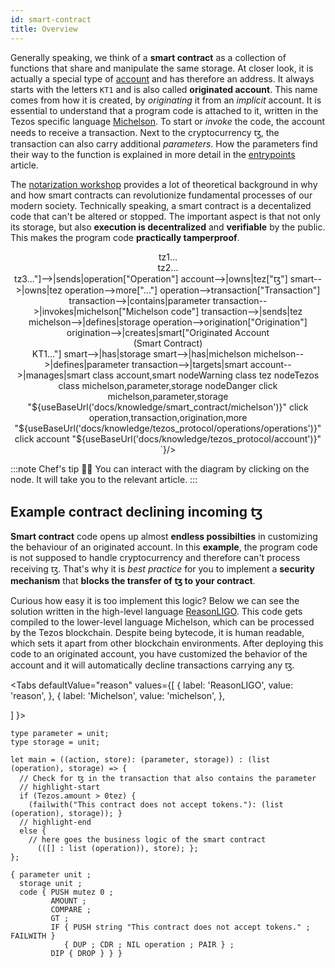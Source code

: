```yaml
---
id: smart-contract
title: Overview
---
```


Generally speaking, we think of a **smart contract** as a collection of functions that share and manipulate the same storage. At closer look, it is actually a special type of [account](../tezos_protocol/account) and has therefore an address. It always starts with the letters `KT1` and is also called **originated account**. This name comes from how it is created, by *originating* it from an *implicit* account. It is essential to understand that a program code is attached to it, written in the Tezos specific language [Michelson](michelson). To start or *invoke* the code, the account needs to receive a transaction. Next to the cryptocurrency ꜩ, the transaction can also carry additional *parameters*. How the parameters find their way to the function is explained in more detail in the [entrypoints](entrypoints) article. 

The [notarization workshop](../learn/workshops/notarization/theory/opportunities-in-a-digital-age) provides a lot of theoretical background in why and how smart contracts can revolutionize fundamental processes of our modern society. Technically speaking, a smart contract is a decentalized code that can't be altered or stopped. The important aspect is that not only its storage, but also **execution is decentralized** and **verifiable** by the public. This makes the program code **practically tamperproof**.

<center>
<Mermaid chart={`
graph TD
  account["Implicit Account<br>tz1...<br>tz2...<br>tz3..."]-->|sends|operation["Operation"]
  account-->|owns|tez["ꜩ"]
  smart-->|owns|tez
  operation-->more["..."]
  operation-->transaction["Transaction"]
  transaction-->|contains|parameter
  transaction-->|invokes|michelson["Michelson code"]
  transaction-->|sends|tez
  michelson-->|defines|storage
  operation-->origination["Origination"]
  origination-->|creates|smart["Originated Account<br>(Smart Contract)<br>KT1..."]
  smart-->|has|storage
  smart-->|has|michelson
  michelson-->|defines|parameter
  transaction-->|targets|smart
  account-->|manages|smart
  class account,smart nodeWarning
  class tez nodeTezos
  class michelson,parameter,storage nodeDanger
  click michelson,parameter,storage "${useBaseUrl('docs/knowledge/smart_contract/michelson')}"
  click operation,transaction,origination,more "${useBaseUrl('docs/knowledge/tezos_protocol/operations/operations')}"
  click account "${useBaseUrl('docs/knowledge/tezos_protocol/account')}"
`}/>
</center>

:::note Chef's tip 👨‍🍳
You can interact with the diagram by clicking on the node. It will take you to the relevant article.
:::


## Example contract declining incoming ꜩ

**Smart contract** code opens up almost **endless possibilties** in customizing the behaviour of an originated account. In this **example**, the program code is not supposed to handle cryptocurrency and therefore can't process receiving ꜩ. That's why it is *best practice* for you to implement a **security mechanism** that **blocks the transfer of ꜩ to your contract**. 

Curious how easy it is too implement this logic? Below we can see the solution written in the high-level language [ReasonLIGO](https://www.ligolang.org). This code gets compiled to the lower-level language Michelson, which can be processed by the Tezos blockchain. Despite being bytecode, it is human readable, which sets it apart from other blockchain environments. After deploying this code to an originated account, you have customized the behavior of the account and it will automatically decline transactions carrying any ꜩ.

<Tabs
  defaultValue="reason"
  values={[
    { label: 'ReasonLIGO', value: 'reason', },
    { label: 'Michelson', value: 'michelson', },
  
  ]
}>
<TabItem value="reason">

```reason 
type parameter = unit;
type storage = unit;

let main = ((action, store): (parameter, storage)) : (list (operation), storage) => {
  // Check for ꜩ in the transaction that also contains the parameter
  // highlight-start
  if (Tezos.amount > 0tez) {
    (failwith("This contract does not accept tokens."): (list (operation), storage)); }
  // highlight-end  
  else { 
    // here goes the business logic of the smart contract
      (([] : list (operation)), store); };
};
```

</TabItem>
<TabItem value="michelson">

```reason
{ parameter unit ;
  storage unit ;
  code { PUSH mutez 0 ;
         AMOUNT ;
         COMPARE ;
         GT ;
         IF { PUSH string "This contract does not accept tokens." ; FAILWITH }
            { DUP ; CDR ; NIL operation ; PAIR } ;
         DIP { DROP } } }
```

</TabItem>
</Tabs>








